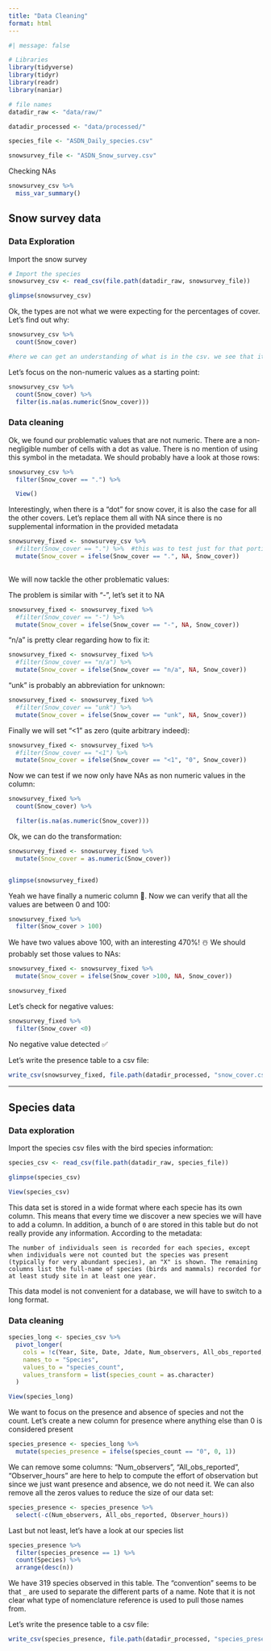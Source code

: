 ```yaml
---
title: "Data Cleaning"
format: html
---
```


```r
#| message: false  

# Libraries
library(tidyverse)
library(tidyr)
library(readr)
library(naniar)

# file names
datadir_raw <- "data/raw/"

datadir_processed <- "data/processed/"

species_file <- "ASDN_Daily_species.csv"

snowsurvey_file <- "ASDN_Snow_survey.csv"
```

Checking NAs
```r
snowsurvey_csv %>% 
  miss_var_summary()
```



## Snow survey data

### Data Exploration

Import the snow survey

```r
# Import the species
snowsurvey_csv <- read_csv(file.path(datadir_raw, snowsurvey_file))

glimpse(snowsurvey_csv)

```

Ok, the types are not what we were expecting for the percentages of cover. Let's find out why:

```r

snowsurvey_csv %>% 
  count(Snow_cover)

#here we can get an understanding of what is in the csv. we see that it is not all numbers and instead has some symbols in it. this is why it is showing up as a character class

```

Let's focus on the non-numeric values as a starting point:

```r

snowsurvey_csv %>% 
  count(Snow_cover) %>% 
  filter(is.na(as.numeric(Snow_cover)))

```

### Data cleaning

Ok, we found our problematic values that are not numeric. There are a non-negligible number of cells with a dot as value. There is no mention of using this symbol in the metadata. We should probably have a look at those rows:

```r

snowsurvey_csv %>% 
  filter(Snow_cover == ".") %>% 

  View()
```

Interestingly, when there is a "dot" for snow cover, it is also the case for all the other covers. Let's replace them all with NA since there is no supplemental information in the provided metadata

```r

snowsurvey_fixed <- snowsurvey_csv %>% 
  #filter(Snow_cover == ".") %>%  #this was to test just for that portion of the dataset. because we commented it out, we now applied it to the whole dataset
  mutate(Snow_cover = ifelse(Snow_cover == ".", NA, Snow_cover))
  

```

We will now tackle the other problematic values:

The problem is similar with "-", let's set it to NA

```r

snowsurvey_fixed <- snowsurvey_fixed %>% 
  #filter(Snow_cover == "-") %>% 
  mutate(Snow_cover = ifelse(Snow_cover == "-", NA, Snow_cover))

```

"n/a" is pretty clear regarding how to fix it:

```r

snowsurvey_fixed <- snowsurvey_fixed %>% 
  #filter(Snow_cover == "n/a") %>% 
  mutate(Snow_cover = ifelse(Snow_cover == "n/a", NA, Snow_cover))

```

"unk" is probably an abbreviation for unknown:

```r

snowsurvey_fixed <- snowsurvey_fixed %>% 
  #filter(Snow_cover == "unk") %>% 
  mutate(Snow_cover = ifelse(Snow_cover == "unk", NA, Snow_cover))

```

Finally we will set "<1" as zero (quite arbitrary indeed):

```r

snowsurvey_fixed <- snowsurvey_fixed %>% 
  #filter(Snow_cover == "<1") %>% 
  mutate(Snow_cover = ifelse(Snow_cover == "<1", "0", Snow_cover))

```

Now we can test if we now only have NAs as non numeric values in the column:

```r

snowsurvey_fixed %>% 
  count(Snow_cover) %>% 

  filter(is.na(as.numeric(Snow_cover)))
```

Ok, we can do the transformation:

```r

snowsurvey_fixed <- snowsurvey_fixed %>% 
  mutate(Snow_cover = as.numeric(Snow_cover))


glimpse(snowsurvey_fixed)
```

Yeah we have finally a numeric column 🎉. Now we can verify that all the values are between 0 and 100:

```r

snowsurvey_fixed %>% 
  filter(Snow_cover > 100)
```

We have two values above 100, with an interesting 470%! ☃️ We should probably set those values to NAs:

```r

snowsurvey_fixed <- snowsurvey_fixed %>% 
  mutate(Snow_cover = ifelse(Snow_cover >100, NA, Snow_cover))

snowsurvey_fixed

```

Let's check for negative values:

```r

snowsurvey_fixed %>% 
  filter(Snow_cover <0)

```

No negative value detected ✅

Let's write the presence table to a csv file:

```r
write_csv(snowsurvey_fixed, file.path(datadir_processed, "snow_cover.csv"))
```

<hr> 


## Species data

### Data exploration

Import the species csv files with the bird species information:

```r
species_csv <- read_csv(file.path(datadir_raw, species_file))

glimpse(species_csv)

View(species_csv)

```

This data set is stored in a wide format where each specie has its own column. This means that every time we discover a new species we will have to add a column. In addition, a bunch of `0` are stored in this table but do not really provide any information. According to the metadata:

```
The number of individuals seen is recorded for each species, except when individuals were not counted but the species was present (typically for very abundant species), an "X" is shown. The remaining columns list the full-name of species (birds and mammals) recorded for at least study site in at least one year.
```

This data model is not convenient for a database, we will have to switch to a long format.


### Data cleaning

```r

species_long <- species_csv %>% 
  pivot_longer(
    cols = !c(Year, Site, Date, Jdate, Num_observers, All_obs_reported, Observer_hours),
    names_to = "Species", 
    values_to = "species_count",
    values_transform = list(species_count = as.character)
  )
```


```r
View(species_long)
```

We want to focus on the presence and absence of species and not the count. Let's create a new column for presence where anything else than 0 is considered present

```r

species_presence <- species_long %>% 
  mutate(species_presence = ifelse(species_count == "0", 0, 1))
```

We can remove some columns: "Num_observers", "All_obs_reported", "Observer_hours" are here to help to compute the effort of observation but since we just want presence and absence, we do not need it. We can also remove all the zeros values to reduce the size of our data set:

```r

species_presence <- species_presence %>% 
  select(-c(Num_observers, All_obs_reported, Observer_hours))

```

Last but not least, let's have a look at our species list

```r

species_presence %>% 
  filter(species_presence == 1) %>% 
  count(Species) %>% 
  arrange(desc(n))
```

We have 319 species observed in this table. The "convention" seems to be that `_` are used to separate the different parts of a name. Note that it is not clear what type of nomenclature reference is used to pull those names from.

Let's write the presence table to a csv file:

```r
write_csv(species_presence, file.path(datadir_processed, "species_presence.csv"))
```



